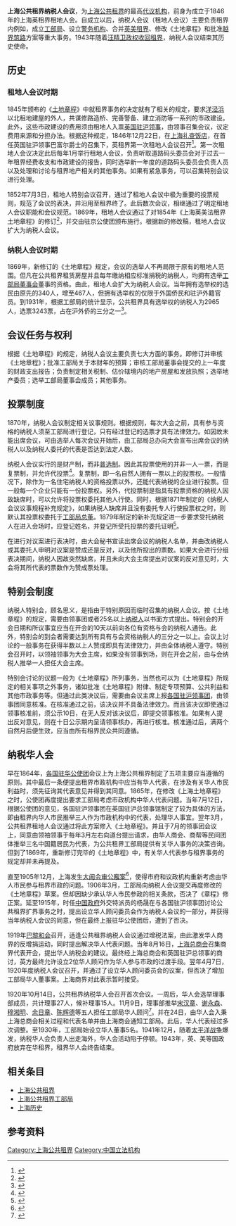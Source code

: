 '''上海公共租界纳税人会议'''，为[[上海公共租界|上海公共租界]]的最高[[立法机构|代议机构]]，前身为成立于1846年的上海英租界租地人会。自成立以后，纳税人会议（租地人会议）主要负责租界内例如，成立[[上海公共租界工部局|工部局]]、设立[[上海公共租界巡捕房|警务机构]]、合并[[上海公共租界|英美租界]]、修改《土地章程》和批准[[上海公共租界越界筑路|越界筑路]]方案等重大事务。1943年随着[[汪精卫政权|汪精卫政权]][[交还上海公共租界|收回租界]]，纳税人会议结束其历史使命。

==历史==
===租地人会议时期===
1845年颁布的《[[上海第一次土地章程|土地章程]]》中就租界事务的决定就有了相关的规定，要求[[洋泾浜|洋泾浜]]以北租地建屋的外人，共谋修路造桥、完善警备、建立消防等一系列的市政建设。此外，这些市政建设的费用须由租地人入禀[[英国驻上海总领事列表|英国驻沪领事]]，由领事召集会议，议定费用来源和分担办法。根据这种规定，1846年12月22日，在[[上海|上海]][[礼查饭店|礼查饭店]]，在首任英国驻沪领事巴富尔爵士的召集下，英租界第一次租地人会议召开<ref>{{cite web | title = 第二篇机构>>第一章议政机构>>第一节租地人会制度 | publisher = 上海地方志办公室 | url = http://www.shtong.gov.cn/newsite/node2/node2245/node63852/node63858/node63872/node64471/userobject1ai57965.html | accessdate = 2011-05-03 | language = zh | archive-date = 2020-11-03 | archive-url = https://web.archive.org/web/20201103161631/http://www.shtong.gov.cn/Newsite/node2/node2245/node63852/node63858/node63872/node64471/userobject1ai57965.html | dead-url = no }}</ref>。第一次租地人会议决定此后每年1月举行租地人会议，负责听取道路码头委员会对于过去一年租界经费收支和市政建设的报告，同时选举新一年度的道路码头委员会负责人员以及处理和讨论与租界地产相关的其他事务。如果有紧急事务，可以召集特别会议进行处理。

1852年7月3日，租地人特别会议召开，通过了租地人会议中极为重要的投票规则，规范了会议的表决，并沿用至租界终了。此后数次会议，相继通过了明定租地人会议职能和会议规范。1869年，租地人会议通过了对1854年《上海英美法租界土地章程》的修订<ref>{{cite web | title = 第二节、租地人会议案 | publisher = 上海地方志办公室 | url = http://www.shtong.gov.cn/newsite/node2/node2245/node63852/node63858/node63872/node64471/userobject1ai57966.html | accessdate = 2011-05-03 | language = zh | archive-date = 2016-04-27 | archive-url = https://web.archive.org/web/20160427154638/http://www.shtong.gov.cn/Newsite/node2/node2245/node63852/node63858/node63872/node64471/userobject1ai57966.html | dead-url = no }}</ref>，并交由驻京公使团颁布施行。根据新的修改稿，租地人会议扩大为纳税人会议。

===纳税人会议时期===
1869年，新修订的《土地章程》规定，会议的选举人不再局限于原有的租地人范围。但凡在公共租界租赁房屋并且每年缴纳相应标准捐税的纳税人，均拥有选举[[上海公共租界工部局董事会|工部局董事会]]董事的资格。由此，租地人会扩大为纳税人会议。当年拥有选举权的选民由原先的340人，增至467人，但拥有选举权的仅限于外国侨民和驻沪外籍官员。到1931年，根据工部局的统计显示，公共租界具有选举权的纳税人为2965人，选票3243票，占在沪外侨的三分之一<ref>{{cite web | title = 第三节、纳税外人会制度和议案 | publisher = 上海租界志 | url = http://www.shtong.gov.cn/newsite/node2/node2245/node63852/node63858/node63872/node64471/userobject1ai57967.html | accessdate = 2011-05-03 | language = zh | archive-date = 2016-04-27 | archive-url = https://web.archive.org/web/20160427154640/http://www.shtong.gov.cn/Newsite/node2/node2245/node63852/node63858/node63872/node64471/userobject1ai57967.html | dead-url = no }}</ref>。

==会议任务与权利==
根据《土地章程》的规定，纳税人会议主要负责七大方面的事务。即修订并审核《土地章程》；批准工部局关于本财年的预算；审核工部局董事会提交的上一年度的财政支出报告；负责制定相关税制、估价辖境内的地产房屋和发放执照；选举地产委员；选举工部局董事会成员；其他事务。

==投票制度==
1870年，纳税人会议制定相关议事规则。根据规则，每次大会之前，具有参与资格的纳税人须至工部局进行登记，只有经过登记的选票才具有法律效力。如因故未能出席会议，可由选举人每次会议开始后，由工部局总办向大会宣布出席会议的纳税人以及纳税人委托的代表是否达到法定人数。

纳税人会议实行的是财产制，而非[[普选权|普选制]]。因此其投票使用的并非一人一票，而是复票制，并允许代投票<ref>{{cite web | title = 晚清上海公共租界政权运作机制述论 | publisher = 袁燮铭 | date = 2010-06-11 | url = http://www.csscipaper.com/chinahistory/zhongguojindaishilunwen/111840_2.html | accessdate = 2011-05-03 | language = zh }}{{dead link|date=2017年11月 |bot=InternetArchiveBot |fix-attempted=yes }}</ref>。复票制，即一名自然人拥有一票以上的投票权。一般情况下，除作为一名住宅纳税人的资格投票以外，还能代表纳税的企业进行投票。但一般每一个企业只能有一份投票权。另外，代投票制是指具有投票资格的纳税人因故缺席时，可以允许将投票权委托其他人行使。同时，根据1871年制定的《纳税人会议议事规程补充规定》，如果纳税人缺席并且没有委托专人行使投票权之时，则默认其投票权委托于[[上海公共租界工部局总董|工部局总董]]。1879年制定的新补充规定进一步要求受托纳税人在进入会场时，应登记姓名，并登记所受托投票的委托证明<ref>{{cite web | title =上海通志>>第四十六卷特记>>第一章上海租界>>第三节立法、行政机构 | publisher =上海地方志办公室 | url =http://www.shtong.gov.cn/newsite/node2/node2247/node4605/node79826/node79839/userobject1ai101978.html | accessdate =2011-05-03 | language =zh | archive-date =2016-03-26 | archive-url =https://web.archive.org/web/20160326051254/http://www.shtong.gov.cn/Newsite/node2/node2247/node4605/node79826/node79839/userobject1ai101978.html | dead-url =no }}</ref>。

在进行对议案进行表决时，由大会秘书宣读出席会议的纳税人名单，并由改纳税人或其委托人申明对议案是赞成还是反对，以及他所投出的票数。如果大会进行分组表决期间，纳税人因故突然缺席，并且未向大会主席提出对议案的反对意见时，大会将其所代表的票数作为赞成票处理。

==特别会制度==
纳税人特别会，顾名思义，是指由于特别原因而临时召集的纳税人会议。按《土地章程》的规定，需要由领事团或者25名以上[[纳税人|纳税人]]以书面方式提出。特别会的开会日期和所议事宜应当在开会的10天以前向各位有资格与会的纳税人通告。此外，特别会的到会者需要达到所有具有与会资格纳税人的三分之一以上。会议上讨论的一般事务在获得半数以上人赞成即具有法律效力，并由全体纳税人遵守。特别会召开时，以领袖领事为大会主席，如果没有领事到场，则在开会之前，由与会纳税人推举一人担任大会主席。

特别会讨论的议题一般为《土地章程》所列事务，当然也可以为《土地章程》所规定的相关事项之外事务，诸如批准《土地章程》附律、制定专项预算、公共利益和其他市政事务等。但通过此类决议后，需要由会议主席上报[[各国驻沪领事团|各国驻沪领事团]]，由领事团同意核准。在核准通过之前，该决议并不具备法律效力。而且该决议即使通过领事核准前，须公示10日，在无人反对该决议后，即提交领事核准。如果有人提出反对意见，则在十日公示期内呈请领事核办，再进行核准。核准通过后，满两个自然月后便生效，应当由所有租界民众共同遵循。

==纳税华人会==
早在1864年，[[各国驻华公使团|各国驻华公使团]]会议上为上海公共租界制定了五项主要应当遵循的原则。其中最后一条便提出租界市政机构中应当有华人代表，在涉及有关华人市民利益时，须先征询其代表意见并得到其同意。1865年，在修改《上海土地章程》之时，公使团再度提出要求工部局考虑市政机构中华人代表问题。当年7月12日，根据公使团的意见，各国驻沪领事团在英国驻沪总领事馆制定了较为具体的方法，即由租界内华人市民推举三人作为市政机构中的代表，处理华人事宜。翌年3月，公共租界租地人会议通过将此方案修入《土地章程》。并且于7月的领事团会议上，同意由领袖领事于每年3月左右向道台提出请求，由华人商会、商帮等民间团体推举三名中国籍居民为代表，为公共租界工部局提供有关华人事务的决策咨询。但到了1869年，重新修订完毕的《土地章程》中，有关华人代表参与租界事务的规定却并未再提及。

直至1905年12月，上海发生[[大闹会审公廨案|大闹会审公廨案]]<ref>{{cite web | title = 1905年大闹会审公廨事件(附图) | publisher = 上海档案信息网 | date = 2008-03-31 | url = http://www.archives.sh.cn/docs/200803/d_185131.html | accessdate = 2011-05-03 | language = zh | deadurl = yes | archiveurl = https://archive.is/20120720075953/http://www.archives.sh.cn/docs/200803/d_185131.html | archivedate = 2012-07-20 }}</ref>，使得市府和议政机构重新考虑由华人市民参与租界市政的问题。1906年3月，工部局向纳税人会议提交再度修改的《土地章程》草案。但却因缺少承认华人市民参政的相关条款，否决了《章程》修正案。延至1915年，时任[[北洋政府|中国政府]]外交特派员的杨晟在与各国驻沪领事团讨论公共租界扩界事务之时，提出设立华人顾问委员会作为纳税人会议的一部分，并获得当年纳税人会议的同意，但在最终上报驻华公使团后，遭到了否决。

1919年[[巴黎和会|巴黎和会]]召开，适逢公共租界纳税人会议通过增税法案，由此激发华人商界的反增捐运动，同时提出解决华人代表问题。当年8月16日，[[上海总商会|上海总商会]]召集商界代表开会，提出华人纳税会的建议。最终经上海总商会和英国驻沪总领事的商讨，英方最终允许设立2位华人顾问作为华人参与市政的过渡手段。翌年4月7日，1920年度纳税人会议召开，并通过了设立华人顾问委员会的议案，但否决了增加工部局华人董事案。上海商界对此表示暂时接受。

1920年10月14日，公共租界纳税华人会召开首次会议。一周后，华人会选举理事部成员，共计理事27人，候补理事15人。11月9日，理事部推举[[宋汉章|宋汉章]]、[[谢永森|谢永森]]、[[穆藕初|穆湘玥]]、[[余日章|余日章]]、[[陈辉德|陈辉德]]等五人担任工部局华人顾问<ref>{{cite web | title = 上海通志>>第四十六卷特记>>第一章上海租界>>第七节华人参政 | publisher = 上海地方志办公室 | url = http://www.shtong.gov.cn/newsite/node2/node2247/node4605/node79826/node79839/userobject1ai101982.html | accessdate = 2011-05-03 | language = zh | archive-date = 2016-03-26 | archive-url = https://web.archive.org/web/20160326051316/http://www.shtong.gov.cn/Newsite/node2/node2247/node4605/node79826/node79839/userobject1ai101982.html | dead-url = no }}</ref>。并在24日，由华人会入秉上海总商会相关过程和代表名单并由上海商会通知工部局。此后，华人代表经过多次调整。至1930年，工部局始设立华人董事5名。1941年12月，随着[[太平洋战争|太平洋战争]]爆发，纳税华人会负责人出走海外，华人会活动陷于停顿。1943年，英、美等国政府放弃在华租界，租界华人会终告结束。

==相关条目==
*[[上海公共租界|上海公共租界]]
*[[上海公共租界工部局|上海公共租界工部局]]
*[[上海历史|上海历史]]

==参考资料==
{{注脚|2}}

[[Category:上海公共租界|Category:上海公共租界]]
[[Category:中国立法机构|Category:中国立法机构]]